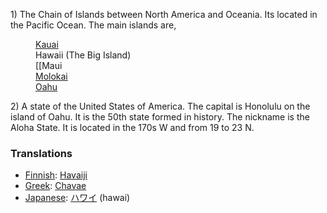 1) The Chain of Islands between North America and Oceania.  Its located in the Pacific Ocean.  The main islands are, 
:[[Kauai]]
:Hawaii (The Big Island)
:[[Maui
:[[Molokai]]
:[[Oahu]]

2) A state of the United States of America. The capital is Honolulu on the island of Oahu.  It is the 50th state formed in history.  The nickname is the Aloha State.  It is located in the 170s W and from 19 to 23 N.


=== Translations ===
*[[Finnish]]: [[Havaiji]]
*[[Greek]]: [[Chavae]]
*[[Japanese]]: [[ハワイ]] (hawai)